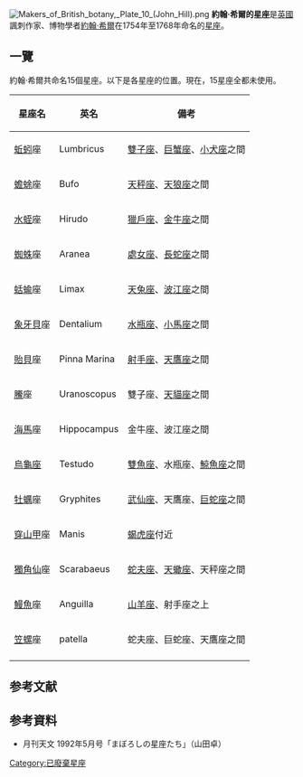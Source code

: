 [[File:Makers_of_British_botany,_Plate_10_(John_Hill).png|thumb]]
'''約翰·希爾的星座'''是[[英國|英國]]諷刺作家、博物學者[[約翰·希爾_(植物學家)|約翰·希爾]]在1754年至1768年命名的[[星座|星座]]。

== 一覽 ==
約翰·希爾共命名15個星座。以下是各星座的位置{{R|Ridpath}}。現在，15星座全都未使用。

{| class="wikitable" style="text-align:center"
!星座名
!英名
!備考
|-
|[[蚯蚓|蚯蚓]]座
|Lumbricus
|[[雙子座|雙子座]]、[[巨蟹座|巨蟹座]]、[[小犬座|小犬座]]之間
|-
|[[蟾蜍|蟾蜍]]座
|Bufo
|[[天秤座|天秤座]]、[[天狼座|天狼座]]之間
|-
|[[水蛭|水蛭]]座
|Hirudo
|[[獵戶座|獵戶座]]、[[金牛座|金牛座]]之間
|-
|[[蜘蛛|蜘蛛]]座
|Aranea
|[[處女座|處女座]]、[[長蛇座|長蛇座]]之間
|-
|[[蛞蝓|蛞蝓]]座
|Limax
|[[天兔座|天兔座]]、[[波江座|波江座]]之間
|-
|[[象牙貝|象牙貝]]座
|Dentalium
|[[水瓶座|水瓶座]]、[[小馬座|小馬座]]之間
|-
|[[貽貝|貽貝]]座
|Pinna Marina
|[[射手座|射手座]]、[[天鷹座|天鷹座]]之間
|-
|[[鰧|鰧]]座
|Uranoscopus
|雙子座、[[天貓座|天貓座]]之間
|-
|[[海馬|海馬]]座
|Hippocampus
|金牛座、波江座之間
|-
|[[烏龜座|烏龜座]]
|Testudo
|[[雙魚座|雙魚座]]、水瓶座、[[鯨魚座|鯨魚座]]之間
|-
|[[牡蠣|牡蠣]]座
|Gryphites
|[[武仙座|武仙座]]、天鷹座、[[巨蛇座|巨蛇座]]之間
|-
|[[穿山甲|穿山甲]]座
|Manis
|[[蝎虎座|蝎虎座]]付近
|-
|[[獨角仙|獨角仙]]座
|Scarabaeus
|[[蛇夫座|蛇夫座]]、[[天蠍座|天蠍座]]、天秤座之間
|-
|[[鰻魚|鰻魚]]座
|Anguilla
|[[山羊座|山羊座]]、射手座之上
|-
|[[帽貝|笠螺]]座
|patella
|蛇夫座、巨蛇座、天鷹座之間
|-
|}

== 参考文献 ==
{{Reflist|refs=
<ref name="Ridpath">{{Cite web
 |url=http://www.ianridpath.com/startales/startales4.htm
 |work=STAR TALES
 |title= Obsolete Constellations
 |accessdate=2016-03-13}}</ref>
}}

== 参考資料 ==
* 月刊天文 1992年5月号「まぼろしの星座たち」（山田卓）

[[Category:已廢棄星座|Category:已廢棄星座]]